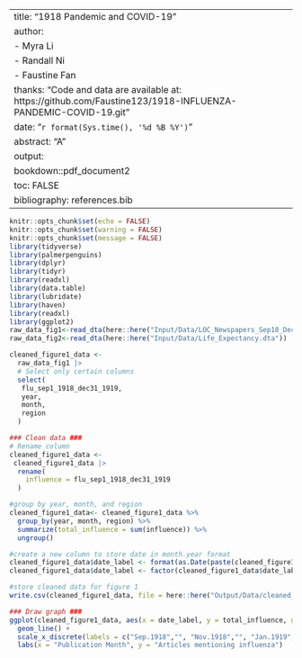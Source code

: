
---
title: "1918 Pandemic and COVID-19"
author: 
  - Myra Li
  - Randall Ni
  - Faustine Fan
thanks: "Code and data are available at: https://github.com/Faustine123/1918-INFLUENZA-PANDEMIC-COVID-19.git"
date: "`r format(Sys.time(), '%d %B %Y')`"
abstract: "A"
output:
  bookdown::pdf_document2
toc: FALSE
bibliography: references.bib
---

```r

knitr::opts_chunk$set(echo = FALSE)
knitr::opts_chunk$set(warning = FALSE)
knitr::opts_chunk$set(message = FALSE)
library(tidyverse)
library(palmerpenguins)
library(dplyr)
library(tidyr)
library(readxl)
library(data.table)
library(lubridate)
library(haven)
library(readxl)
library(ggplot2)
raw_data_fig1<-read_dta(here::here("Input/Data/LOC_Newspapers_Sep18_Dec19.dta"))
raw_data_fig2<-read_dta(here::here("Input/Data/Life_Expectancy.dta"))
```

```r

cleaned_figure1_data <-
  raw_data_fig1 |>
  # Select only certain columns
  select(
   flu_sep1_1918_dec31_1919,
   year,
   month,
   region
  )

### Clean data ###
# Rename column
cleaned_figure1_data <-
 cleaned_figure1_data |>
  rename(
    influence = flu_sep1_1918_dec31_1919
  )

#group by year, month, and region
cleaned_figure1_data<- cleaned_figure1_data %>%
  group_by(year, month, region) %>%
  summarize(total_influence = sum(influence)) %>%
  ungroup()

#create a new column to store date in month.year format
cleaned_figure1_data$date_label <- format(as.Date(paste(cleaned_figure1_data$year, cleaned_figure1_data$month, "01", sep = "-")), "%b.%Y")
cleaned_figure1_data$date_label <- factor(cleaned_figure1_data$date_label, levels = unique(cleaned_figure1_data$date_label))

#store cleaned data for figure 1
write.csv(cleaned_figure1_data, file = here::here("Output/Data/cleaned_figure1_data.csv"), row.names = FALSE)

### Draw graph ###
ggplot(cleaned_figure1_data, aes(x = date_label, y = total_influence, group = region, color = region)) +
  geom_line() +
  scale_x_discrete(labels = c("Sep.1918","", "Nov.1918","", "Jan.1919","","Mar.1919","", "May.1919","","Jul.1919","","Sep.1919","","Nov.1919","")) +
  labs(x = "Publication Month", y = "Articles mentioning influenza")

```



